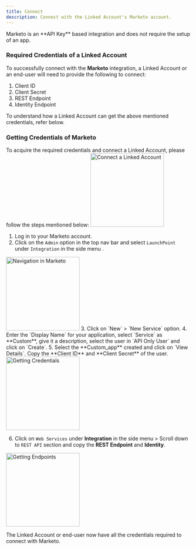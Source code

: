 ```yaml
---
title: Connect
description: Connect with the Linked Account's Marketo account.
---
```

<Note>
Marketo is an **API Key** based integration and does not require the setup of an app.
</Note>

### Required Credentials of a Linked Account

To successfully connect with the **Marketo** integration, a Linked Account or an end-user will need to provide the following to connect:

1. Client ID
2. Client Secret
3. REST Endpoint
4. Identity Endpoint

<Info>
To understand how a Linked Account can get the above mentioned credentials, refer below.
</Info>


### Getting Credentials of Marketo

To acquire the required credentials and connect a Linked Account, please follow the steps mentioned below:
<img height="200" src="/images/Marketo/marketo_config.png" alt="Connect a Linked Account"/>

1. Log in to your Marketo account.
2. Click on the `Admin` option in the top nav bar and select `LaunchPoint` under `Integration` in the side menu .
<img height="200" src="/images/Marketo/marketo_navigation.png" alt="Navigation in Marketo"/>
3. Click on `New` > `New Service` option. 
4. Enter the `Display Name` for your application, select `Service` as **Custom**, give it a description, select the user in `API Only User` and click on `Create`.
5. Select the **Custom_app** created and click on `View Details`. Copy the **Client ID** and **Client Secret** of the user.
<img height="200" src="/images/Marketo/marketo_credentials.png" alt="Getting Credentials"/>

6. Click on `Web Services` under **Integration** in the side menu > Scroll down to `REST API` section and copy the **REST Endpoint** and **Identity**.
<img height="200" src="/images/Marketo/marketo_endpoint.png" alt="Getting Endpoints"/>

The Linked Account or end-user now have all the credentials required to connect with Marketo.
